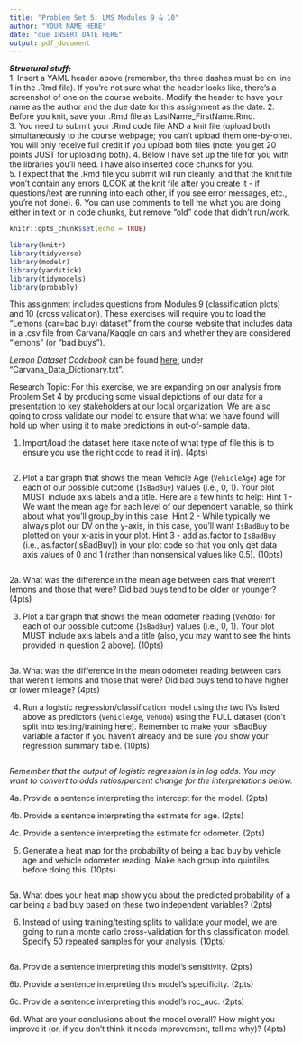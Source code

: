 ```yaml
---
title: "Problem Set 5: LMS Modules 9 & 10"
author: "YOUR NAME HERE"
date: "due INSERT DATE HERE"
output: pdf_document
---
```


***Structural stuff:***      
1. Insert a YAML header above (remember, the three dashes must be on line 1 in the .Rmd file). If you're not sure what the header looks like, there's a screenshot of one on the course website. Modify the header to have your name as the author and the due date for this assignment as the date.
2. Before you knit, save your .Rmd file as LastName_FirstName.Rmd.    
3. You need to submit your .Rmd code file AND a knit file (upload both simultaneously to the course webpage; you can't upload them one-by-one). You will only receive full credit if you upload both files (note: you get 20 points JUST for uploading both). 
4. Below I have set up the file for you with the libraries you'll need. I have also inserted code chunks for you.        
5. I expect that the .Rmd file you submit will run cleanly, and that the knit file won't contain any errors (LOOK at the knit file after you create it - if questions/text are running into each other, if you see error messages, etc., you're not done).
6. You can use comments to tell me what you are doing either in text or in code chunks, but remove "old" code that didn't run/work.      

```r
knitr::opts_chunk$set(echo = TRUE)

library(knitr)
library(tidyverse)
library(modelr)
library(yardstick)
library(tidymodels)
library(probably)
```

This assignment includes questions from Modules 9 (classification plots) and 10 (cross validation). These exercises will require you to load the "Lemons (car=bad buy) dataset" from the course website that includes data in a .csv file from Carvana/Kaggle on cars and whether they are considered "lemons" (or "bad buys").

*Lemon Dataset Codebook* can be found [here:](https://www.kaggle.com/c/DontGetKicked/data) under "Carvana_Data_Dictionary.txt".

Research Topic: For this exercise, we are expanding on our analysis from Problem Set 4 by producing some visual depictions of our data for a presentation to key stakeholders at our local organization. We are also going to cross validate our model to ensure that what we have found will hold up when using it to make predictions in out-of-sample data. 


1. Import/load the dataset here (take note of what type of file this is to ensure you use the right code to read it in). (4pts)
```r

```

2. Plot a bar graph that shows the mean Vehicle Age (`VehicleAge`) age for each of our possible outcome (`IsBadBuy`) values (i.e., 0, 1). Your plot MUST include axis labels and a title. Here are a few hints to help: Hint 1 - We want the mean age for each level of our dependent variable, so think about what you'll group_by in this case. Hint 2 - While typically we always plot our DV on the y-axis, in this case, you'll want `IsBadBuy` to be plotted on your x-axis in your plot. Hint 3 - add as.factor to `IsBadBuy` (i.e., as.factor(IsBadBuy)) in your plot code so that you only get data axis values of 0 and 1 (rather than nonsensical values like 0.5). (10pts) 
```r

```

2a. What was the difference in the mean age between cars that weren't lemons and those that were? Did bad buys tend to be older or younger? (4pts)




3. Plot a bar graph that shows the mean odometer reading (`VehOdo`) for each of our possible outcome (`IsBadBuy`) values (i.e., 0, 1). Your plot MUST include axis labels and a title (also, you may want to see the hints provided in question 2 above). (10pts)
```r

```


3a. What was the difference in the mean odometer reading between cars that weren't lemons and those that were? Did bad buys tend to have higher or lower mileage? (4pts)





4. Run a logistic regression/classification model using the two IVs listed above as predictors (`VehicleAge`, `VehOdo`) using the FULL dataset (don't split into testing/training here). Remember to make your IsBadBuy variable a factor if you haven't already and be sure you show your regression summary table. (10pts) 
```r

```

*Remember that the output of logistic regression is in log odds. You may want to convert to odds ratios/percent change for the interpretations below.*

4a. Provide a sentence interpreting the intercept for the model. (2pts)




4b. Provide a sentence interpreting the estimate for age. (2pts) 





4c. Provide a sentence interpreting the estimate for odometer. (2pts)





5. Generate a heat map for the probability of being a bad buy by vehicle age and vehicle odometer reading. Make each group into quintiles before doing this. (10pts)     
```r

```




5a. What does your heat map show you about the predicted probability of a car being a bad buy based on these two independent variables? (2pts)






6. Instead of using training/testing splits to validate your model, we are going to run a monte carlo cross-validation for this classification model. Specify 50 repeated samples for your analysis. (10pts)
```r

```




6a. Provide a sentence interpreting this model's sensitivity. (2pts) 




6b. Provide a sentence interpreting this model's specificity. (2pts) 




6c. Provide a sentence interpreting this model's roc_auc. (2pts) 




6d. What are your conclusions about the model overall? How might you improve it (or, if you don't think it needs improvement, tell me why)? (4pts)
